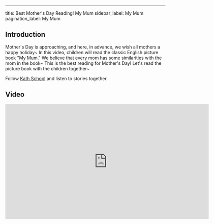 ---

title: Best Mother's Day Reading! My Mum
sidebar_label: My Mum
pagination_label: My Mum

## Introduction

Mother's Day is approaching, and here, in advance, we wish all mothers a happy holiday~
In this video, children will read the classic English picture book "My Mum." We believe that every mom has some similarities with the mom in the book~
This is the best reading for Mother's Day! Let's read the picture book with the children together~

Follow [Kath School](https://space.bilibili.com/20797715) and listen to stories together.

## Video

<iframe
  src="https://player.bilibili.com/player.html?bvid=BV1qc411K7K6&cid=1&page=1"
  scrolling="no"
  border="0"
  frameborder="no"
  framespacing="0"
  allowfullscreen="true"
  width="640"
  height="360"
></iframe>
